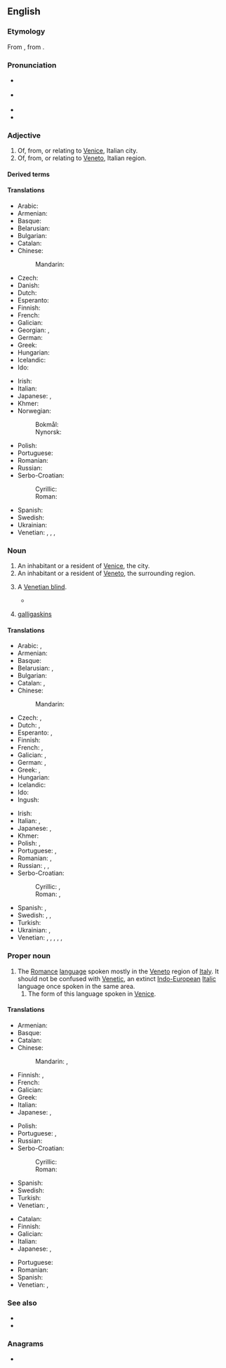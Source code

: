 {{also|venetian}}
==English==

===Etymology===
From {{af|en|Venetia|-an}}, from {{der|en|la|Venetia|t=Venice}}.

===Pronunciation===
* {{a|GA}} {{IPA|en|/vəˈniʃən/}}
* {{a|RP}} {{IPA|en|/vɪˈniːʃən/}}
* {{audio|en|LL-Q1860 (eng)-Vealhurl-Venetian.wav |Audio (UK)}}
* {{rhymes|en|iːʃən|s=3}}

===Adjective===
{{en-adj|-}}

# Of, from, or relating to [[Venice]], Italian city.
# Of, from, or relating to [[Veneto]], Italian region.

====Derived terms====
{{der4|en
|Venetian blind
|Venetian carpet
|Venetian ceruse
|Venetian chalk
|Venetian door
|Venetian glass
|Venetianness
|Venetian red
|Venetian soap
|Venetian sumac
|Venetian swell
|Venetian window
}}

====Translations====
{{trans-top|relating to Venice}}
* Arabic: {{t|ar|بُنْدُقَانِيّ}}
* Armenian: {{t|hy|վենետիկյան}}
* Basque: {{t|eu|veneziar}}
* Belarusian: {{t|be|венецыя́нскі}}
* Bulgarian: {{t|bg| венециа́нски}}
* Catalan: {{t+|ca|venecià}}
* Chinese:
*: Mandarin: {{t|cmn|[[威尼斯]][[的]]|tr=Wēinísī de}}
* Czech: {{t+|cs|benátský}}
* Danish: {{t|da|venetiansk}}
* Dutch: {{t+|nl|Venetiaans}}
* Esperanto: {{t|eo|veneciana}}
* Finnish: {{t+|fi|venetsialainen}}
* French: {{t+|fr|vénitien}}
* Galician: {{t+|gl|veneciano}}
* Georgian: {{t|ka|ვენეციური}}, {{t|ka|ვენეციელი}}
* German: {{t+|de|venezianisch}}
* Greek: {{t+|el|βενετσιάνικος}}
* Hungarian: {{t+|hu|velencei}}
* Icelandic: {{t|is|feneyskur}}
* Ido: {{t|io|Veniziana}}
{{trans-mid}}
* Irish: {{t|ga|Veinéiseach}}
* Italian: {{t+|it|veneziano}}
* Japanese: {{t|ja|[[ヴェネツィア]][[の]]|tr=Venetsia no}}, {{t|ja|[[ベネチア]][[の]]|tr=Benechia no}}
* Khmer: {{t|km|វ៉ិនែសស្យ៉ា}}
* Norwegian:
*: Bokmål: {{t|nb|venetiansk}}
*: Nynorsk: {{t|nn|venetiansk}}
* Polish: {{t+|pl|wenecki}}
* Portuguese: {{t+|pt|veneziano}}
* Romanian: {{t+|ro|venețian}}
* Russian: {{t+|ru|венециа́нский}}
* Serbo-Croatian:
*: Cyrillic: {{t|sh|венецѝја̄нскӣ}}
*: Roman: {{t+|sh|venecìjānskī}}
* Spanish: {{t+|es|veneciano}}
* Swedish: {{t+|sv|venetiansk}}
* Ukrainian: {{t|uk|венеціа́нський}}
* Venetian: {{t|vec|venessian}}, {{t+|vec|venesian}}, {{t|vec|venessiano}}, {{t|vec|venesiano}}
{{trans-bottom}}

===Noun===
{{en-noun}}

# An inhabitant or a resident of [[Venice]], the city.
# An inhabitant or a resident of [[Veneto]], the surrounding region.
# {{lb|en|colloquial}} A [[Venetian blind]].
#* {{quote-book|en|year=1859|author=Mowbray Thomson|authorlink=Mowbray Thomson|title=The Story of Cawnpore|passage=We never saw her ladyship, but the attendants told us, that the '''Venetians''' of her apartments were not impenetrably opaque from within, and that the old lady had seen us, and was concerned for our welfare.}}
# {{lb|en|obsolete|in the plural}} [[galligaskins]]

====Translations====
{{trans-top|inhabitant of Venice}}
* Arabic: {{t|ar|بُنْدُقَانِيّ|m}}, {{t|ar|بُنْدُقَانِيَّة|f}}
* Armenian: {{t|hy|վենետիկցի}}
* Basque: {{t|eu|veneziar}}
* Belarusian: {{t|be|венецыя́нец|m}}, {{t|be|венецыя́нка|f}}
* Bulgarian: {{t|bg|венециа́нец|m}}
* Catalan: {{t+|ca|venecià|m}}, {{t+|ca|veneciana|f}}
* Chinese:
*: Mandarin: {{t|cmn|[[威尼斯]][[人]]|tr=Wēinísī rén}}
* Czech: {{t+|cs|Benátčan|m}}, {{t+|cs|Benátčanka|f}}
* Dutch: {{t+|nl|Venetiaan|m}}, {{t+|nl|Venetiaanse|f}}
* Esperanto: {{t|eo|veneciano}} {{qualifier|man or woman}}, {{t|eo|venecianino}} {{qualifier|woman}}
* Finnish: {{t+|fi|venetsialainen}}
* French: {{t+|fr|Vénitien|m}}, {{t+|fr|Vénitienne|f}}
* Galician: {{t+|gl|veneciano|m}}, {{t|gl|veneciana|f}}
* German: {{t+|de|Venezianer|m}}, {{t+|de|Venezianerin|f}}
* Greek: {{t+|el|Βενετσιάνος|m}}, {{t+|el|Βενετσιάνα|f}}
* Hungarian: {{t+|hu|velencei}}
* Icelandic: {{t|is|Feneyingur|m}}
* Ido: {{t|io|Veniziano}}
* Ingush: {{t|inh|вендигаз}}
{{trans-mid}}
* Irish: {{t|ga|Veinéiseach|m}}
* Italian: {{t+|it|veneziano|m}}, {{t+|it|veneziana|f}}
* Japanese: {{t|ja|[[ヴェネツィア]][[人]]|tr=ヴェネツィアじん, Venetsia-jin}}, {{t|ja|[[ベネチア]][[人]]|tr=ベネチアじん, Benechia-jin}}
* Khmer: {{t|km|វ៉ិនែសស្យ៉ា|sc=Khmr}}
* Polish: {{t+|pl|wenecjanin|m}}, {{t+|pl|wenecjanka|f}}
* Portuguese: {{t+|pt|veneziano|m}}, {{t|pt|veneziana|f}}
* Romanian: {{t+|ro|venețian|m}}, {{t+|ro|venețiană|f}}
* Russian: {{t+|ru|венециа́нец|m}}, {{t+|ru|венециа́нин|m}}, {{t+|ru|венециа́нка|f}}
* Serbo-Croatian:
*: Cyrillic: {{t|sh|Венеција́нац|m}}, {{t|sh|Венецѝја̄нка|f}}
*: Roman: {{t+|sh|Venecijánac|m}}, {{t|sh|Venecìjānka|f}}
* Spanish: {{t+|es|veneciano|m}}, {{t+|es|veneciana|f}}
* Swedish: {{t+|sv|venetian|c}}, {{t|sv|venetianare|c}} {{qualifier|man or woman}}, {{t+|sv|venetianska|c}} {{qualifier|woman}}
* Turkish: {{t|tr|Venedikli}}
* Ukrainian: {{t|uk|венеціа́нець|m}}, {{t|uk|венеціа́нка|f}}
* Venetian: {{t|vec|venessian|m}}, {{t|vec|venessiano|m}}, {{t|vec|venessiana|f}}, {{t+|vec|venesian|m}}, {{t|vec|venesiano|m}}, {{t|vec|venesiana|f}}
{{trans-bottom}}

===Proper noun===
{{en-proper noun}}
{{wikipedia|Venetian language}}

# The [[Romance]] [[language]] spoken mostly in the [[Veneto]] region of [[Italy]]. It should not be confused with [[Venetic]], an extinct [[Indo-European]] [[Italic]] language once spoken in the same area.
## The form of this language spoken in [[Venice]].

====Translations====
{{trans-top|Romance language spoken in Veneto}}
* Armenian: {{t|hy|[[Վենետիկ|Վենետիկի]] [[բարբառ]]}}
* Basque: {{t+|eu|veneziera}}
* Catalan: {{t+|ca|vènet|m}}
* Chinese:
*: Mandarin: {{t|cmn|威尼斯語}}, {{t|cmn|威尼斯语|tr=Wēinísī yǔ}}
* Finnish: {{t+|fi|venetsia}}, {{t+|fi|veneto}}
* French: {{t+|fr|vénitien|m}}
* Galician: {{t+|gl|véneto|m}}
* Greek: {{t+|el|βενετικά|n-p}}
* Italian: {{t+|it|veneto|m}}
* Japanese: {{t|ja|ヴェネト語|tr=ヴェネトご, Veneto-go}}, {{t|ja|ベネト語|tr=ベネトご, Beneto-go}}
{{trans-mid}}
* Polish: {{t+|pl|wenecki|m}}
* Portuguese: {{t+|pt|vêneto|m}}, {{t+|pt|véneto|m}}
* Russian: {{t+|ru|вене́тский|m}}
* Serbo-Croatian:
*: Cyrillic: {{t|sh|венецѝја̄нскӣ|m}}
*: Roman: {{t+|sh|venecìjānskī|m}}
* Spanish: {{t+|es|véneto|m}}
* Swedish: {{t+|sv|venetianska|c}}
* Turkish: {{t+|tr|Venedikçe}}
* Venetian: {{t+|vec|vèneto|m}}, {{t|vec|[[łéngua]] [[vèneta]]|f}}
{{trans-bottom}}

{{trans-top|form of Venetian spoken in Venice}}
* Catalan: {{t+|ca|venecià|m}}
* Finnish: {{t|fi|[[Venetsian]] [[murre]]}}
* Galician: {{t+|gl|veneciano|m}}
* Italian: {{t+|it|veneziano|m}}
* Japanese: {{t+|ja|ヴェネツィア語|tr=ヴェネツィアご, Venetsia-go}}, {{t|ja|ベネチア語|tr=ベネチアご, Benechia-go}}
{{trans-mid}}
* Portuguese: {{t+|pt|veneziano|m}}
* Romanian: {{t+|ro|venețiană|f}}
* Spanish: {{t+|es|veneciano|m}}
* Venetian: {{t+|vec|venesian|m}}, {{t|vec|venessian|m}}
{{trans-bottom}}

===See also===
* {{langcat|vec}}
* {{ISO 639|link=Linguist List||lang=Venetic|code=vec}}

===Anagrams===
* {{anagrams|en|a=aeeinntv|Aventine}}

{{topics|en|Demonyms|Languages|Veneto|Venice}}